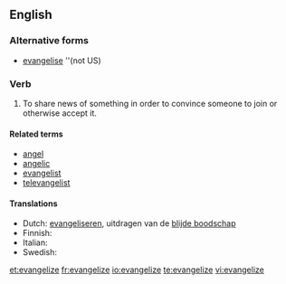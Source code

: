 ==English==

===Alternative forms===
* [[evangelise]] ''(not US)

===Verb===
{{en-verb|evangeliz|ing}}

# To share news of something in order to convince someone to join or otherwise accept it.

====Related terms====
* [[angel]]
* [[angelic]]
* [[evangelist]]
* [[televangelist]]

====Translations====
* Dutch: [[evangeliseren]], uitdragen van de [[blijde boodschap]]
* Finnish: {{t-|fi|evankelioida}}
* Italian: {{t+|it|evangelizzare}}
* Swedish: {{t|sv|evangelisera}}

[[et:evangelize]]
[[fr:evangelize]]
[[io:evangelize]]
[[te:evangelize]]
[[vi:evangelize]]